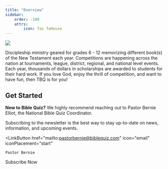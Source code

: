 ```yaml
---
title: "Overview"
sidebar:
    order: -100
    attrs:
        icon: fas faHouse
---
```



<div class="flex justify-center">
    <img src="/assets/images/TBQ-v1.jpg" style="max-height:400px" />
</div>

Discipleship ministry geared for grades 6 - 12 memorizing different book(s) of the New Testament each year. Competitions
are happening across the nation at tournaments, league, district, regional, and national level events. Each year, thousands
of dollars in scholarships are awarded to students for their hard work. If you love God, enjoy the thrill of competition, and
want to have fun, then TBQ is for you!

## Get Started

**New to Bible Quiz?** We highly recommend reaching out to Pastor Bernie Elliot, the
National Bible Quiz Coordinator.

Subscribing to the newsletter is the best way to stay up-to-date on news, information, and upcoming events.

<LinkButton
    href="mailto:pastorbernie@biblequiz.com"
    icon="email"
    iconPlacement="start"
>
    Pastor Bernie
</LinkButton>
<LinkButton
    href="https://biblequiz.us11.list-manage.com/subscribe?u=089b34ce4234326ee935daca3&id=ff95fe96ee"
    icon="document"
    iconPlacement="start"
>
    Subscribe Now
</LinkButton>
